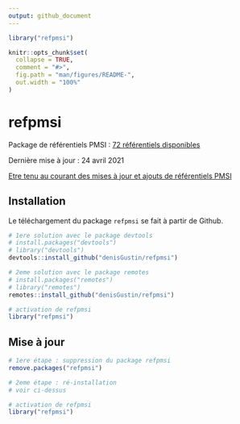 ```yaml
---
output: github_document
---
```


```r
library("refpmsi")

```

<!-- README.md is generated from README.Rmd. Please edit that file -->

```r
knitr::opts_chunk$set(
  collapse = TRUE,
  comment = "#>",
  fig.path = "man/figures/README-",
  out.width = "100%"
)
```
# refpmsi

Package de référentiels PMSI : [72 référentiels disponibles](https://denisgustin.github.io/refpmsi/articles/liste_ref.html)  

Dernière mise à jour : 24 avril 2021  

[Etre tenu au courant des mises à jour et ajouts de référentiels PMSI](http://www.lespmsi.com/r-et-pmsi/)

## Installation

Le téléchargement du package `refpmsi` se fait à partir de Github.  

```r
# 1ere solution avec le package devtools
# install.packages("devtools")
# library("devtools")
devtools::install_github("denisGustin/refpmsi")

# 2eme solution avec le package remotes
# install.packages("remotes")
# library("remotes")
remotes::install_github("denisGustin/refpmsi")

# activation de refpmsi
library("refpmsi")
```

## Mise à jour

```r
# 1ere étape : suppression du package refpmsi
remove.packages("refpmsi")

# 2eme étape : ré-installation
# voir ci-dessus

# activation de refpmsi
library("refpmsi")
```

